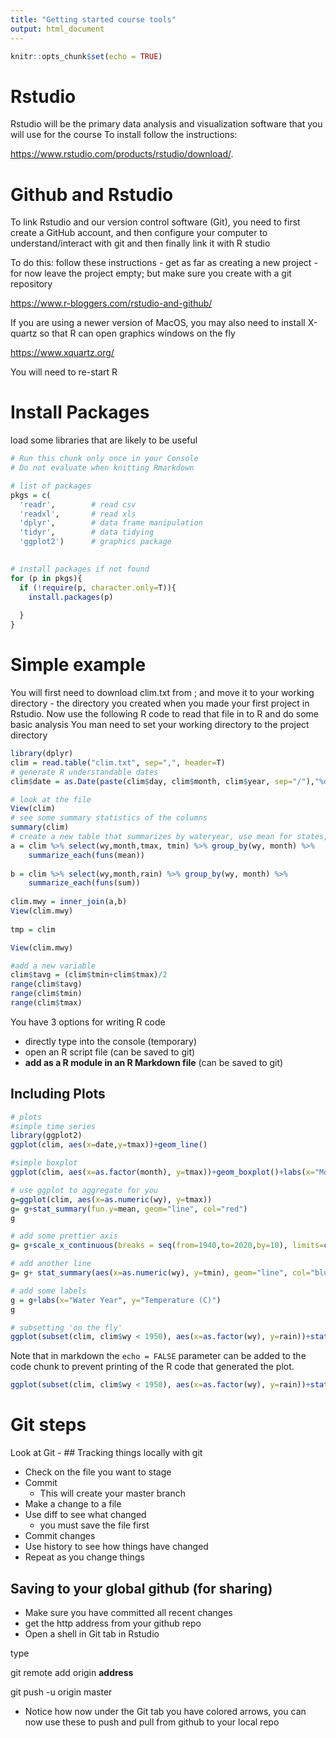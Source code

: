 ```yaml
---
title: "Getting started course tools"
output: html_document
---
```


```r
knitr::opts_chunk$set(echo = TRUE)
```

# Rstudio

Rstudio will be the primary data analysis and visualization software that you will use for the course
To install follow the instructions:

<https://www.rstudio.com/products/rstudio/download/>.

# Github and Rstudio

To link Rstudio and our version control software (Git), you need to first create a GitHub account, and then configure your computer to understand/interact with git
and then finally link it with R studio

To do this: follow these instructions - get as far as creating a new project - for now leave the project empty; but make sure you create with a git repository

<https://www.r-bloggers.com/rstudio-and-github/>

If you are using a newer version of MacOS, you may also need to install X-quartz so that R can open graphics windows on the fly

<https://www.xquartz.org/>

You will need to re-start R 

# Install Packages
load some libraries that are likely to be useful

```r
# Run this chunk only once in your Console
# Do not evaluate when knitting Rmarkdown

# list of packages
pkgs = c(
  'readr',        # read csv
  'readxl',       # read xls
  'dplyr',        # data frame manipulation
  'tidyr',        # data tidying
  'ggplot2')      # graphics package
    

# install packages if not found
for (p in pkgs){
  if (!require(p, character.only=T)){
    install.packages(p)
  
  }
}
```


# Simple example
You will first need to download clim.txt from ; and move it to your working directory - the directory you created when you made your first project in Rstudio. Now use the following R code to read that file in to R and do some basic analysis
You man need to set your working directory to the project directory

```r
library(dplyr)
clim = read.table("clim.txt", sep=",", header=T)
# generate R understandable dates
clim$date = as.Date(paste(clim$day, clim$month, clim$year, sep="/"),"%d/%m/%Y")

# look at the file
View(clim)
# see some summary statistics of the columns
summary(clim)
# create a new table that summarizes by wateryear, use mean for states, and sum for fluxes
a = clim %>% select(wy,month,tmax, tmin) %>% group_by(wy, month) %>% 
    summarize_each(funs(mean))
   
b = clim %>% select(wy,month,rain) %>% group_by(wy, month) %>% 
    summarize_each(funs(sum))
   
clim.mwy = inner_join(a,b)
View(clim.mwy)
  
tmp = clim

View(clim.mwy)

#add a new variable
clim$tavg = (clim$tmin+clim$tmax)/2
range(clim$tavg)
range(clim$tmin)
range(clim$tmax)


```

You have 3 options for writing R code

*  directly type into the console (temporary)
*  open an R script file (can be saved to git)
*  **add as a R module in an R Markdown file** (can be saved to git)

## Including Plots



```r
# plots
#simple time series
library(ggplot2)
ggplot(clim, aes(x=date,y=tmax))+geom_line()

#simple boxplot
ggplot(clim, aes(x=as.factor(month), y=tmax))+geom_boxplot()+labs(x="Month",y="Max T (C)")

# use ggplot to aggregate for you
g=ggplot(clim, aes(x=as.numeric(wy), y=tmax))
g= g+stat_summary(fun.y=mean, geom="line", col="red")
g 

# add some prettier axis
g= g+scale_x_continuous(breaks = seq(from=1940,to=2020,by=10), limits=c(1940,2020))

# add another line
g= g+ stat_summary(aes(x=as.numeric(wy), y=tmin), geom="line", col="blue", fun.y=mean)

# add some labels
g = g+labs(x="Water Year", y="Temperature (C)")
g

# subsetting 'on the fly'
ggplot(subset(clim, clim$wy < 1950), aes(x=as.factor(wy), y=rain))+stat_summary(fun.y=sum, geom="bar", col="green", fill="blue")+labs(x="Water Year",y="Rain (mm)")


```

Note that in markdown the `echo = FALSE` parameter can be added to the code chunk to prevent printing of the R code that generated the plot.

```r

ggplot(subset(clim, clim$wy < 1950), aes(x=as.factor(wy), y=rain))+stat_summary(fun.y=sum, geom="bar", col="green", fill="blue")+labs(x="Water Year",y="Rain (mm)")
```

# Git steps

Look at Git - 
## Tracking things locally with git

* Check on the file you want to stage
* Commit
     * This will create your master branch
* Make a change to a file
* Use diff to see what changed 
     * you must save the file first
* Commit changes
* Use history to see how things have changed 
* Repeat as you change things

## Saving to your global github (for sharing)

* Make sure you have committed all recent changes
* get the http address from your github repo
* Open a shell in Git tab in Rstudio

type

git remote add origin **address**

git push -u origin master

* Notice how now under the Git tab you have colored arrows, you can now use these to push and pull from github to your local repo
